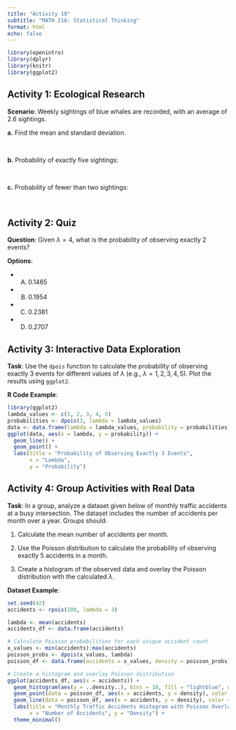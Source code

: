 ```yaml
---
title: "Activity 10"
subtitle: "MATH 216: Statistical Thinking"
format: html
echo: false
---
```


```r
library(openintro)
library(dplyr)
library(knitr)
library(ggplot2)
```


## Activity 1: Ecological Research


**Scenario**: Weekly sightings of blue whales are recorded, with an average of 2.6 sightings.

**a.** Find the mean and standard deviation.

<br>



**b.** Probability of exactly five sightings:

<br>


**c.** Probability of fewer than two sightings:

<br>


## Activity 2: Quiz

**Question**: Given $\lambda = 4$, what is the probability of observing exactly 2 events?

**Options**:

- A) $0.1465$
- B) $0.1954$
- C) $0.2381$
- D) $0.2707$


## Activity 3: Interactive Data Exploration

**Task**: Use the `dpois` function to calculate the probability of observing exactly 3 events for different values of $\lambda$ (e.g., $\lambda = 1, 2, 3, 4, 5$). Plot the results using `ggplot2`.

**R Code Example**:

```r
library(ggplot2)
lambda_values <- c(1, 2, 3, 4, 5)
probabilities <- dpois(3, lambda = lambda_values)
data <- data.frame(lambda = lambda_values, probability = probabilities)
ggplot(data, aes(x = lambda, y = probability)) +
  geom_line() +
  geom_point() +
  labs(title = "Probability of Observing Exactly 3 Events",
       x = "Lambda",
       y = "Probability")
```


## Activity 4: Group Activities with Real Data

**Task**: In a group, analyze a dataset given below of monthly traffic accidents at a busy intersection. The dataset includes the number of accidents per month over a year. Groups should:

1. Calculate the mean number of accidents per month.

2. Use the Poisson distribution to calculate the probability of observing exactly 5 accidents in a month.

3. Create a histogram of the observed data and overlay the Poisson distribution with the calculated $\lambda$.

**Dataset Example**:

```r
set.seed(42)
accidents <- rpois(100, lambda = 3)  
```


```r
lambda <- mean(accidents)
accidents_df <- data.frame(accidents)

# Calculate Poisson probabilities for each unique accident count
x_values <- min(accidents):max(accidents)
poisson_probs <- dpois(x_values, lambda)
poisson_df <- data.frame(accidents = x_values, density = poisson_probs)

# Create a histogram and overlay Poisson distribution
ggplot(accidents_df, aes(x = accidents)) +
  geom_histogram(aes(y = ..density..), bins = 10, fill = "lightblue", color = "black") +
  geom_point(data = poisson_df, aes(x = accidents, y = density), color = "red", size = 2) +
  geom_line(data = poisson_df, aes(x = accidents, y = density), color = "red", linetype = "dashed") +
  labs(title = "Monthly Traffic Accidents Histogram with Poisson Overlay",
       x = "Number of Accidents", y = "Density") +
  theme_minimal()
```



